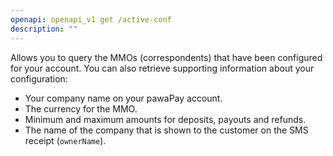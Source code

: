 ```yaml
---
openapi: openapi_v1 get /active-conf
description: ""
---
```


Allows you to query the MMOs (correspondents) that have been configured for your account. 
You can also retrieve supporting information about your configuration:
* Your company name on your pawaPay account.
* The currency for the MMO.
* Minimum and maximum amounts for deposits, payouts and refunds.
* The name of the company that is shown to the customer on the SMS receipt (`ownerName`).